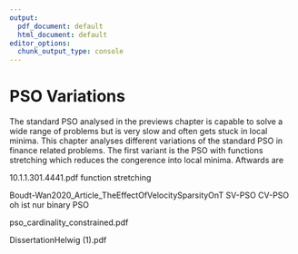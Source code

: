 ```yaml
---
output:
  pdf_document: default
  html_document: default
editor_options:
  chunk_output_type: console
---
```

# PSO Variations
The standard PSO analysed in the previews chapter is capable to solve a wide range of problems but is very slow and often gets stuck in local minima. This chapter analyses different variations of the standard PSO in finance related problems. The first variant is the PSO with functions stretching which reduces the congerence into local minima. Aftwards are 



10.1.1.301.4441.pdf
function stretching


Boudt-Wan2020_Article_TheEffectOfVelocitySparsityOnT
SV-PSO CV-PSO
oh ist nur binary PSO


pso_cardinality_constrained.pdf


DissertationHelwig (1).pdf
